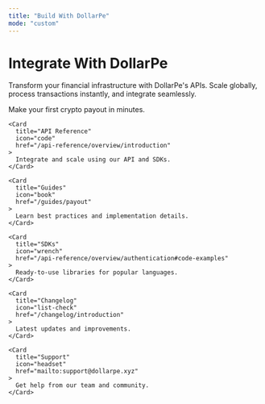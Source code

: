 ```yaml
---
title: "Build With DollarPe"
mode: "custom"
---
```


<div style={{ 
  display: "flex", 
  flexDirection: "column", 
  alignItems: "center", 
  justifyContent: "center", 
  padding: "120px 20px 60px",
  textAlign: "center"
}}>
  <h1 style={{ 
    fontSize: "48px", 
    fontWeight: "700", 
    marginBottom: "20px",
    color: "#111827"
  }}>
    Integrate With DollarPe
  </h1>
  
  <p style={{ 
    fontSize: "18px", 
    maxWidth: "800px", 
    color: "#4B5563",
    marginBottom: "60px",
    lineHeight: "1.6"
  }}>
    Transform your financial infrastructure with DollarPe's APIs.
    Scale globally, process transactions instantly, and integrate seamlessly.
  </p>
</div>

<div style={{ maxWidth: "1200px", margin: "0 auto", padding: "0 20px" }}>
  <CardGroup cols={3}>
    <Card
      title="Get Started"
      icon="arrow-right"
      href="/guides/overview"
    >
      Make your first crypto payout in minutes.
    </Card>
    
    <Card
      title="API Reference"
      icon="code"
      href="/api-reference/overview/introduction"
    >
      Integrate and scale using our API and SDKs.
    </Card>
    
    <Card
      title="Guides"
      icon="book"
      href="/guides/payout"
    >
      Learn best practices and implementation details.
    </Card>
    
    <Card
      title="SDKs"
      icon="wrench"
      href="/api-reference/overview/authentication#code-examples"
    >
      Ready-to-use libraries for popular languages.
    </Card>
    
    <Card
      title="Changelog"
      icon="list-check"
      href="/changelog/introduction"
    >
      Latest updates and improvements.
    </Card>
    
    <Card
      title="Support"
      icon="headset"
      href="mailto:support@dollarpe.xyz"
    >
      Get help from our team and community.
    </Card>
  </CardGroup>
</div>